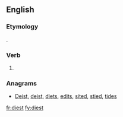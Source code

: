 ==English==

===Etymology===
{{suffix|die|est|lang=en}}.

===Verb===
{{head|en}}

# {{context|archaic|lang=en}} {{en-archaic second-person singular of|die|lang=en}}

===Anagrams===
* [[Deist#English|Deist]], [[deist#English|deist]], [[diets#English|diets]], [[edits#English|edits]], [[sited#English|sited]], [[stied#English|stied]], [[tides#English|tides]]

[[fr:diest]]
[[fy:diest]]